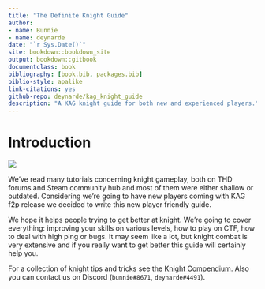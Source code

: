 ```yaml
--- 
title: "The Definite Knight Guide"
author: 
- name: Bunnie
- name: deynarde
date: "`r Sys.Date()`"
site: bookdown::bookdown_site
output: bookdown::gitbook
documentclass: book
bibliography: [book.bib, packages.bib]
biblio-style: apalike
link-citations: yes
github-repo: deynarde/kag_knight_guide
description: "A KAG knight guide for both new and experienced players."
---
```


# Introduction

![](imgs/miecz.png)

We’ve read many tutorials concerning knight gameplay, both on THD forums and Steam community hub and most of them were either shallow or outdated. Considering we’re going to have new players coming with KAG f2p release we decided to write this new player friendly guide.

We hope it helps people trying to get better at knight. We’re going to cover everything: improving your skills on various levels, how to play on CTF, how to deal with high ping or bugs. It may seem like a lot, but knight combat is very extensive and if you really want to get better this guide will certainly help you.

For a collection of knight tips and tricks see the [Knight Compendium](https://deynarde.github.io/kag-knight-compendium/). Also you can contact us on Discord (`bunnie#8671`, `deynarde#4491`).
